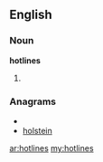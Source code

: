 ==English==

===Noun===
'''hotlines'''

# {{plural of|[[hotline]]}}

===Anagrams===
* {{alphagram|ehilnost}}
* [[holstein#English|holstein]]

[[ar:hotlines]]
[[my:hotlines]]